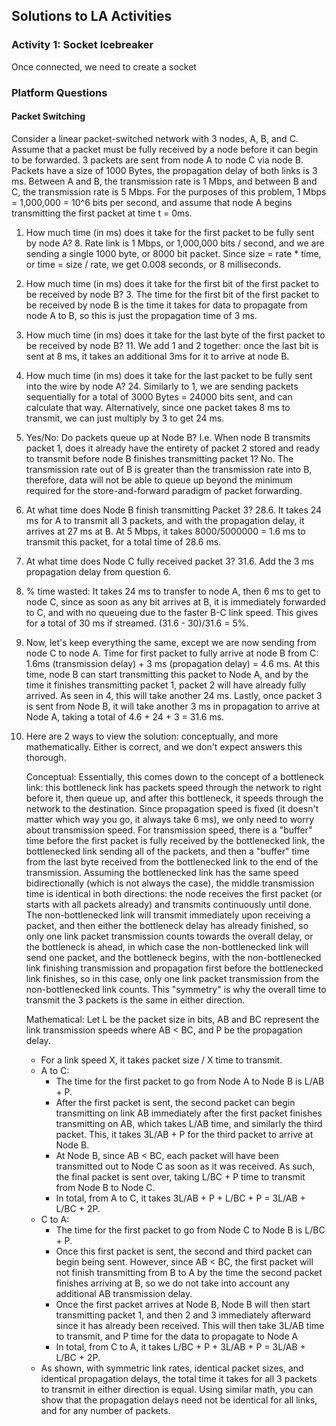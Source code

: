 ## Solutions to LA Activities

### Activity 1: Socket Icebreaker

Once connected, we need to create a socket

### Platform Questions

#### Packet Switching
Consider a linear packet-switched network with 3 nodes, A, B, and C. Assume that a packet must be fully received by a node before it can begin to be forwarded. 3 packets are sent from node A to node C via node B. Packets have a size of 1000 Bytes, the propagation delay of both links is 3 ms. Between A and B, the transmission rate is 1 Mbps, and between B and C, the transmission rate is 5 Mbps. For the purposes of this problem, 1 Mbps = 1,000,000 = 10^6 bits per second, and assume that node A begins transmitting the first packet at time t = 0ms.


1. How much time (in ms) does it take for the first packet to be fully sent by node A? 8. Rate link is 1 Mbps, or 1,000,000 bits / second, and we are sending a single 1000 byte, or 8000 bit packet. Since size = rate * time, or time = size / rate, we get 0.008 seconds, or 8 milliseconds.

2. How much time (in ms) does it take for the first bit of the first packet to be received by node B? 3. The time for the first bit of the first packet to be received by node B is the time it takes for data to propagate from node A to B, so this is just the propagation time of 3 ms.

3. How much time (in ms) does it take for the last byte of the first packet to be received by node B? 11. We add 1 and 2 together: once the last bit is sent at 8 ms, it takes an additional 3ms for it to arrive at node B.

4. How much time (in ms) does it take for the last packet to be fully sent into the wire by node A? 24. Similarly to 1, we are sending packets sequentially for a total of 3000 Bytes = 24000 bits sent, and can calculate that way. Alternatively, since one packet takes 8 ms to transmit, we can just multiply by 3 to get 24 ms.

5. Yes/No: Do packets queue up at Node B? I.e. When node B transmits packet 1, does it already have the entirety of packet 2 stored and ready to transmit before node B finishes transmitting packet 1? No. The transmission rate out of B is greater than the transmission rate into B, therefore, data will not be able to queue up beyond the minimum required for the store-and-forward paradigm of packet forwarding.

6. At what time does Node B finish transmitting Packet 3? 28.6. It takes 24 ms for A to transmit all 3 packets, and with the propagation delay, it arrives at 27 ms at B. At 5 Mbps, it takes 8000/5000000 = 1.6 ms to transmit this packet, for a total time of 28.6 ms.

7. At what time does Node C fully received packet 3? 31.6. Add the 3 ms propagation delay from question 6.

8. % time wasted: It takes 24 ms to transfer to node A, then 6 ms to get to node C, since as soon as any bit arrives at B, it is immediately forwarded to C, and with no queueing due to the faster B-C link speed. This gives for a total of 30 ms if streamed. (31.6 - 30)/31.6 = 5%.

9. Now, let's keep everything the same, except we are now sending from node C to node A. Time for first packet to fully arrive at node B from C: 1.6ms (transmission delay) + 3 ms (propagation delay) = 4.6 ms. At this time, node B can start transmitting this packet to Node A, and by the time it finishes transmitting packet 1, packet 2 will have already fully arrived. As seen in 4, this will take another 24 ms. Lastly, once packet 3 is sent from Node B, it will take another 3 ms in propagation to arrive at Node A, taking a total of 4.6 + 24 + 3 = 31.6 ms.

10.
    Here are 2 ways to view the solution: conceptually, and more mathematically. Either is correct, and we don't expect answers this thorough.

    Conceptual: Essentially, this comes down to the concept of a bottleneck link: this bottleneck link has packets speed through the network to right before it, then queue up, and after this bottleneck, it speeds through the network to the destination. Since propagation speed is fixed (it doesn't matter which way you go, it always take 6 ms), we only need to worry about transmission speed. For transmission speed, there is a "buffer" time before the first packet is fully received by the bottlenecked link, the bottlenecked link sending all of the packets, and then a "buffer" time from the last byte received from the bottlenecked link to the end of the transmission. Assuming the bottlenecked link has the same speed bidirectionally (which is not always the case), the middle transmission time is identical in both directions: the node receives the first packet (or starts with all packets already) and transmits continuously until done. The non-bottlenecked link will transmit immediately upon receiving a packet, and then either the bottleneck delay has already finished, so only one link packet transmission counts towards the overall delay, or the bottleneck is ahead, in which case the non-bottlenecked link will send one packet, and the bottleneck begins, with the non-bottlenecked link finishing transmission and propagation first before the bottlenecked link finishes, so in this case, only one link packet transmission from the non-bottlenecked link counts. This "symmetry" is why the overall time to transmit the 3 packets is the same in either direction.

    Mathematical: Let L be the packet size in bits, AB and BC represent the link transmission speeds where AB < BC, and P be the propagation delay.
    - For a link speed X, it takes packet size / X time to transmit.
    - A to C:
        - The time for the first packet to go from Node A to Node B is L/AB + P.
        - After the first packet is sent, the second packet can begin transmitting on link AB immediately after the first packet finishes transmitting on AB, which takes L/AB time, and similarly the third packet. This, it takes 3L/AB + P for the third packet to arrive at Node B.
        - At Node B, since AB < BC, each packet will have been transmitted out to Node C as soon as it was received. As such, the final packet is sent over, taking L/BC + P time to transmit from Node B to Node C.
        - In total, from A to C, it takes 3L/AB + P + L/BC + P = 3L/AB + L/BC + 2P.
    - C to A:
        - The time for the first packet to go from Node C to Node B is L/BC + P.
        - Once this first packet is sent, the second and third packet can begin being sent. However, since AB < BC, the first packet will not finish transmitting from B to A by the time the second packet finishes arriving at B, so we do not take into account any additional AB transmission delay.
        - Once the first packet arrives at Node B, Node B will then start transmitting packet 1, and then 2 and 3 immediately afterward since it has already been received. This will then take 3L/AB time to transmit, and P time for the data to propagate to Node A
        - In total, from C to A, it takes L/BC + P + 3L/AB + P = 3L/AB + L/BC + 2P.
    - As shown, with symmetric link rates, identical packet sizes, and identical propagation delays, the total time it takes for all 3 packets to transmit in either direction is equal. Using similar math, you can show that the propagation delays need not be identical for all links, and for any number of packets.